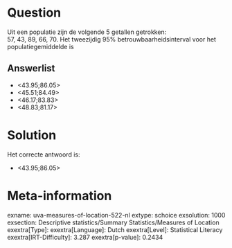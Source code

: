 Question
========

Uit een populatie zijn de volgende 5 getallen getrokken:\
57, 43, 89, 66, 70. Het tweezijdig 95% betrouwbaarheidsinterval voor het
populatiegemiddelde is

Answerlist
----------

* <43.95;86.05>
* <45.51;84.49>
* <46.17;83.83>
* <48.83;81.17>

Solution
========

Het correcte antwoord is: 

* <43.95;86.05>

Meta-information
================
exname: uva-measures-of-location-522-nl
extype: schoice
exsolution: 1000
exsection: Descriptive statistics/Summary Statistics/Measures of Location
exextra[Type]: 
exextra[Language]: Dutch
exextra[Level]: Statistical Literacy
exextra[IRT-Difficulty]: 3.287
exextra[p-value]: 0.2434
